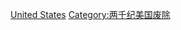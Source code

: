 {{DisestcatCountryCentury|18|19|19|20|2|美國}}
[[Category:19世紀北美洲廢除|United States]]
[[Category:两千纪美国废除|Category:两千纪美国废除]]